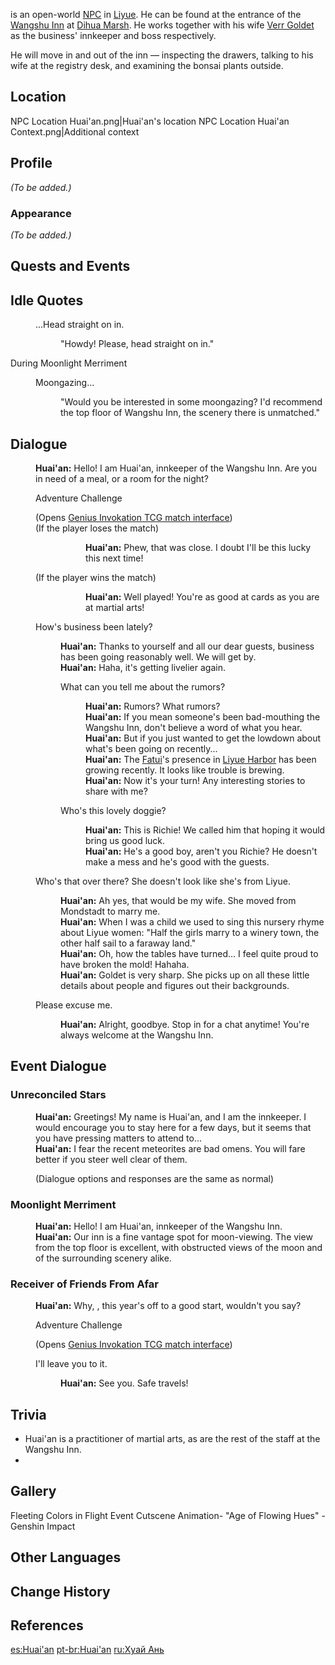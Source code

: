 {{Meta
<!-- REMOVE THIS TEMPLATE AFTER ADDING MISSING INFO -->
|missing_NPC_profile  = yes
}}
{{Character Infobox
|image            = NPC Huai'an.png
|affiliation      = Wangshu Inn
|affiliation2     = Liyue Qixing Employees
|region           = Liyue
|location         = Liyue
|title            = Innkeeper, Wangshu Inn
|voiceEN          = [https://davidgoldsteinvo.com/ David Goldstein]<ref>David Goldstein: [https://davidgoldsteinvo.com/work/ EN VA's Website]</ref>
|type             = Open-World NPC
}}
{{Lang|'''Huai'an'''|zh=淮安|zh_rm=Huái'ān}} is an open-world [[NPC]] in [[Liyue]]. He can be found at the entrance of the [[Wangshu Inn]] at [[Dihua Marsh]]. He works together with his wife [[Verr Goldet]] as the business' innkeeper and boss respectively.

He will move in and out of the inn &mdash; inspecting the drawers, talking to his wife at the registry desk, and examining the bonsai plants outside.

==Location==
<gallery>
NPC Location Huai'an.png|Huai'an's location
NPC Location Huai'an Context.png|Additional context
</gallery>

==Profile==
<!--detailed story/lore information goes here-->
''(To be added.)''

===Appearance===
''(To be added.)''

==Quests and Events==
{{Quests and Events
|Unreconciled Stars = unique introductory dialogue
|The Stars Inscribe the Year's Wishes = cutscene
}}

==Idle Quotes==
{{Dialogue Start}}
: {{DIcon|Idle}} ...Head straight on in.
:: {{A|VO Huai'an 01.ogg}} "Howdy! Please, head straight on in."
{{Dialogue End}}

;During Moonlight Merriment
{{Dialogue Start}}
: {{DIcon|Idle}} Moongazing...
:: {{A|VO Huai'an Moonlight Merriment 01.ogg}} "Would you be interested in some moongazing? I'd recommend the top floor of Wangshu Inn, the scenery there is unmatched."
{{Dialogue End}}

==Dialogue==
{{Dialogue Start}}
:'''Huai'an:''' Hello! I am Huai'an, innkeeper of the Wangshu Inn. Are you in need of a meal, or a room for the night?
:{{DIcon|TCG}} Adventure Challenge
:;(Opens [[Genius Invokation TCG/Stage/Huai'an/Portent of Danger|Genius Invokation TCG match interface]])
:;(If the player loses the match)
:::'''Huai'an:''' Phew, that was close. I doubt I'll be this lucky this next time!
:;(If the player wins the match)
:::'''Huai'an:''' Well played! You're as good at cards as you are at martial arts!
:{{DIcon}} How's business been lately?
::'''Huai'an:''' Thanks to yourself and all our dear guests, business has been going reasonably well. We will get by.
::'''Huai'an:''' Haha, it's getting livelier again.
::{{DIcon}} What can you tell me about the rumors?
:::'''Huai'an:''' Rumors? What rumors?
:::'''Huai'an:''' If you mean someone's been bad-mouthing the Wangshu Inn, don't believe a word of what you hear.
:::'''Huai'an:''' But if you just wanted to get the lowdown about what's been going on recently...
:::'''Huai'an:''' The [[Fatui]]'s presence in [[Liyue Harbor]] has been growing recently. It looks like trouble is brewing.
:::'''Huai'an:''' Now it's your turn! Any interesting stories to share with me?
::{{DIcon}} Who's this lovely doggie?
:::'''Huai'an:''' This is Richie! We called him that hoping it would bring us good luck.
:::'''Huai'an:''' He's a good boy, aren't you Richie? He doesn't make a mess and he's good with the guests.
:{{DIcon}} Who's that over there? She doesn't look like she's from Liyue.
::'''Huai'an:''' Ah yes, that would be my wife. She moved from Mondstadt to marry me.
::'''Huai'an:''' When I was a child we used to sing this nursery rhyme about Liyue women: "Half the girls marry to a winery town, the other half sail to a faraway land."
::'''Huai'an:''' Oh, how the tables have turned... I feel quite proud to have broken the mold! Hahaha.
::'''Huai'an:''' Goldet is very sharp. She picks up on all these little details about people and figures out their backgrounds.
:{{DIcon}} Please excuse me.
::'''Huai'an:''' Alright, goodbye. Stop in for a chat anytime! You're always welcome at the Wangshu Inn.
{{Dialogue End}}

==Event Dialogue==
===Unreconciled Stars===
{{Dialogue Start}}
:'''Huai'an:''' Greetings! My name is Huai'an, and I am the innkeeper. I would encourage you to stay here for a few days, but it seems that you have pressing matters to attend to...
:'''Huai'an:''' I fear the recent meteorites are bad omens. You will fare better if you steer well clear of them.
:;(Dialogue options and responses are the same as normal)
{{Dialogue End}}

===Moonlight Merriment===
{{Dialogue Start}}
:'''Huai'an:''' Hello! I am Huai'an, innkeeper of the Wangshu Inn.
:'''Huai'an:''' Our inn is a fine vantage spot for moon-viewing. The view from the top floor is excellent, with obstructed views of the moon and of the surrounding scenery alike.
{{Dialogue End}}

===Receiver of Friends From Afar===
{{Dialogue Start}}
:'''Huai'an:''' Why, {{Traveler}}, this year's off to a good start, wouldn't you say?
:{{DIcon|TCG}} Adventure Challenge
:;(Opens [[Genius Invokation TCG/Stage/Huai'an/Portent of Danger|Genius Invokation TCG match interface]])
:{{DIcon}} I'll leave you to it.
::'''Huai'an:''' See you. Safe travels!
{{Dialogue End}}

==Trivia==
* Huai'an is a practitioner of martial arts, as are the rest of the staff at the Wangshu Inn.
* {{Furnishing Mentions}}

==Gallery==
<gallery>
Fleeting Colors in Flight Event Cutscene Animation- "Age of Flowing Hues" - Genshin Impact
</gallery>

==Other Languages==
{{Other Languages
|default_hidden = 1
|en      = Huai'an
|zhs     = 淮安
|zhs_rm  = Huái'ān
|zht     = 淮安
|zht_rm  = Huái'ān
|ja      = 淮安
|ja_rm   = Kaian{{Assumed}}
|ko      = {{tt|회안|淮安}}
|ko_rm   = Hoe'an
|es      = Huai'an
|fr      = Huai'an
|ru      = Хуай Ань
|th      = Huai'an
|vi      = Huai'an
|de      = Huai’an
|id      = Huai'an
|pt      = Huai'an
|tr      = Huai'an
|it      = Huai'an
}}

==Change History==
{{Change History|1.0}}

==References==
{{Reflist}}

[[es:Huai'an]]
[[pt-br:Huai'an]]
[[ru:Хуай Ань]]